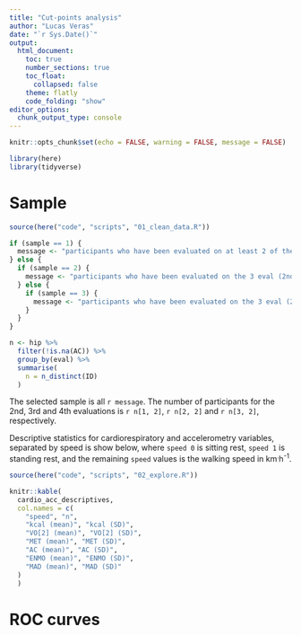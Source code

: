 ```yaml
---
title: "Cut-points analysis"
author: "Lucas Veras"
date: "`r Sys.Date()`"
output: 
  html_document:
    toc: true
    number_sections: true
    toc_float: 
      collapsed: false
    theme: flatly
    code_folding: "show"
editor_options: 
  chunk_output_type: console
---
```


```r
knitr::opts_chunk$set(echo = FALSE, warning = FALSE, message = FALSE)
```

```r
library(here)
library(tidyverse)
```


# Sample

```r
source(here("code", "scripts", "01_clean_data.R"))
```

```r
if (sample == 1) {
  message <- "participants who have been evaluated on at least 2 of the 3 evaluations (2nd, 3rd, 4th)"
} else {
  if (sample == 2) {
    message <- "participants who have been evaluated on the 3 eval (2nd, 3rd and 4th), with training sessions attendance <= 50%"
  } else {
    if (sample == 3) {
      message <- "participants who have been evaluated on the 3 eval (2nd, 3rd and 4th), no matter training sessions attendance"
    }
  }
}

n <- hip %>% 
  filter(!is.na(AC)) %>% 
  group_by(eval) %>% 
  summarise(
    n = n_distinct(ID)
  )
```

The selected sample is all `r message`. The number of participants for the 2nd, 3rd and 4th evaluations is `r n[1, 2]`, `r n[2, 2]` and `r n[3, 2]`, respectively.

Descriptive statistics for cardiorespiratory and accelerometry variables, separated by speed is show below, where `speed 0` is sitting rest, `speed 1` is standing rest, and the remaining `speed` values is the walking speed in km^.^h^-1^.

```r
source(here("code", "scripts", "02_explore.R"))
```

```r
knitr::kable(
  cardio_acc_descriptives,
  col.names = c(
    "speed", "n",
    "kcal (mean)", "kcal (SD)",
    "VO[2] (mean)", "VO[2] (SD)",
    "MET (mean)", "MET (SD)",
    "AC (mean)", "AC (SD)",
    "ENMO (mean)", "ENMO (SD)",
    "MAD (mean)", "MAD (SD)"
  )
  )
```

# ROC curves


